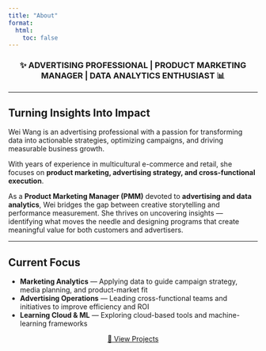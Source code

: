 ```yaml
---
title: "About"
format:
  html:
    toc: false
---
```


<center>

### ✨ ADVERTISING PROFESSIONAL | PRODUCT MARKETING MANAGER | DATA ANALYTICS ENTHUSIAST 📊

---

</center>

## Turning Insights Into Impact

Wei Wang is an advertising professional with a passion for transforming data into actionable strategies, optimizing campaigns, and driving measurable business growth.  

With years of experience in multicultural e-commerce and retail, she focuses on **product marketing, advertising strategy, and cross-functional execution**.

As a **Product Marketing Manager (PMM)** devoted to **advertising and data analytics**, Wei bridges the gap between creative storytelling and performance measurement. She thrives on uncovering insights — identifying what moves the needle and designing programs that create meaningful value for both customers and advertisers.

---

## Current Focus

- **Marketing Analytics** — Applying data to guide campaign strategy, media planning, and product-market fit  
- **Advertising Operations** — Leading cross-functional teams and initiatives to improve efficiency and ROI  
- **Learning Cloud & ML** — Exploring cloud-based tools and machine-learning frameworks

<center>

[📂 View Projects](projects.qmd){.btn .btn-primary style="margin-top: 20px;"}

</center>